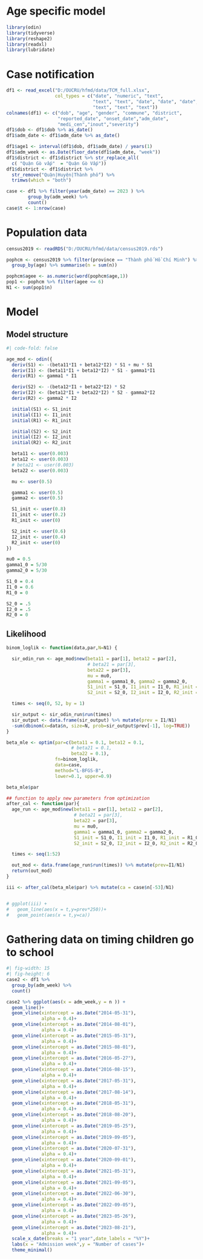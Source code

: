 # Age specific model

```r
library(odin)
library(tidyverse)
library(reshape2)
library(readxl)
library(lubridate)
```

# Case notification

```r
df1 <- read_excel("D:/OUCRU/hfmd/data/TCM_full.xlsx",
                  col_types = c("date", "numeric", "text",
                                "text", "text", "date", "date", "date",
                                "text", "text", "text"))
colnames(df1) <- c("dob", "age", "gender", "commune", "district",
                   "reported_date", "onset_date","adm_date",
                   "medi_cen","inout","severity")
df1$dob <- df1$dob %>% as_date()
df1$adm_date <- df1$adm_date %>% as_date()

df1$age1 <- interval(df1$dob, df1$adm_date) / years(1)
df1$adm_week <- as.Date(floor_date(df1$adm_date, "week"))
df1$district <- df1$district %>% str_replace_all(
  c( "Quận Gò vấp"  = "Quận Gò Vấp"))
df1$district <- df1$district %>%
  str_remove("Quận|Huyện|Thành phố") %>%
  trimws(which = "both")

case <- df1 %>% filter(year(adm_date) == 2023 ) %>%
        group_by(adm_week) %>%
        count()
case$t <- 1:nrow(case)
```

# Population data

```r
census2019 <- readRDS("D:/OUCRU/hfmd/data/census2019.rds")

pophcm <- census2019 %>% filter(province == "Thành phố Hồ Chí Minh") %>%
  group_by(age) %>% summarise(n = sum(n))

pophcm$agee <- as.numeric(word(pophcm$age,1))
pop1 <- pophcm %>% filter(agee <= 6)
N1 <- sum(pop1$n)
```

# Model

## Model structure

```r
#| code-fold: false

age_mod <- odin({
  deriv(S1) <- -(beta11*I1 + beta12*I2) * S1 + mu * S1
  deriv(I1) <- (beta11*I1 + beta12*I2) * S1 - gamma1*I1
  deriv(R1) <- gamma1 * I1

  deriv(S2) <- -(beta12*I1 + beta22*I2) * S2
  deriv(I2) <- (beta12*I1 + beta22*I2) * S2 - gamma2*I2
  deriv(R2) <- gamma2 * I2

  initial(S1) <- S1_init
  initial(I1) <- I1_init
  initial(R1) <- R1_init

  initial(S2) <- S2_init
  initial(I2) <- I2_init
  initial(R2) <- R2_init

  beta11 <- user(0.003)
  beta12 <- user(0.003)
  # beta21 <- user(0.003)
  beta22 <- user(0.003)

  mu <- user(0.5)

  gamma1 <- user(0.5)
  gamma2 <- user(0.5)

  S1_init <- user(0.8)
  I1_init <- user(0.2)
  R1_init <- user(0)

  S2_init <- user(0.6)
  I2_init <- user(0.4)
  R2_init <- user(0)
})
```

```r
mu0 = 0.5
gamma1_0 = 5/30
gamma2_0 = 5/30

S1_0 = 0.4
I1_0 = 0.6
R1_0 = 0

S2_0 = .5
I2_0 = .5
R2_0 = 0
```

## Likelihood

```r
binom_loglik <- function(data,par,N=N1) {

  sir_odin_run <- age_mod$new(beta11 = par[1], beta12 = par[2],
                              # beta21 = par[3],
                              beta22 = par[3],
                              mu = mu0,
                              gamma1 = gamma1_0, gamma2 = gamma2_0,
                              S1_init = S1_0, I1_init = I1_0, R1_init = R1_0,
                              S2_init = S2_0, I2_init = I2_0, R2_init = R2_0)

  times <- seq(0, 52, by = 1)

  sir_output <- sir_odin_run$run(times)
  sir_output <- data.frame(sir_output) %>% mutate(prev = I1/N1)
  -sum(dbinom(x=data$n, size=N, prob=sir_output$prev[-1], log=TRUE))
}
```

```r
beta_mle <- optim(par=c(beta11 = 0.1, beta12 = 0.1,
                        # beta21 = 0.1,
                        beta22 = 0.1),
                  fn=binom_loglik,
                  data=case,
                  method="L-BFGS-B",
                  lower=0.1, upper=0.9)

beta_mle$par
```

```r
## function to apply new parameters from optimization
after_cal <- function(par){
  age_run <- age_mod$new(beta11 = par[1], beta12 = par[2],
                         # beta21 = par[3],
                         beta22 = par[3],
                         mu = mu0,
                         gamma1 = gamma1_0, gamma2 = gamma2_0,
                         S1_init = S1_0, I1_init = I1_0, R1_init = R1_0,
                         S2_init = S2_0, I2_init = I2_0, R2_init = R2_0)

  times <- seq(1:52)

  out_mod <- data.frame(age_run$run(times)) %>% mutate(prev=I1/N1)
  return(out_mod)
}
```

```r
iii <- after_cal(beta_mle$par) %>% mutate(ca = case$n[-53]/N1)


# ggplot(iii) +
#   geom_line(aes(x = t,y=prev*250))+
#   geom_point(aes(x = t,y=ca))
```

# Gathering data on timing children go to school

```r
#| fig-width: 15
#| fig-height: 6
case2 <- df1 %>%
  group_by(adm_week) %>%
  count()

case2 %>% ggplot(aes(x = adm_week,y = n )) +
  geom_line()+
  geom_vline(xintercept = as.Date("2014-05-31"),
             alpha = 0.4)+
  geom_vline(xintercept = as.Date("2014-08-01"),
             alpha = 0.4)+
  geom_vline(xintercept = as.Date("2015-05-31"),
             alpha = 0.4)+
  geom_vline(xintercept = as.Date("2015-08-01"),
             alpha = 0.4)+
  geom_vline(xintercept = as.Date("2016-05-27"),
             alpha = 0.4)+
  geom_vline(xintercept = as.Date("2016-08-15"),
             alpha = 0.4)+
  geom_vline(xintercept = as.Date("2017-05-31"),
             alpha = 0.4)+
  geom_vline(xintercept = as.Date("2017-08-14"),
             alpha = 0.4)+
  geom_vline(xintercept = as.Date("2018-05-31"),
             alpha = 0.4)+
  geom_vline(xintercept = as.Date("2018-08-20"),
             alpha = 0.4)+
  geom_vline(xintercept = as.Date("2019-05-25"),
             alpha = 0.4)+
  geom_vline(xintercept = as.Date("2019-09-05"),
             alpha = 0.4)+
  geom_vline(xintercept = as.Date("2020-07-31"),
             alpha = 0.4)+
  geom_vline(xintercept = as.Date("2020-09-01"),
             alpha = 0.4)+
  geom_vline(xintercept = as.Date("2021-05-31"),
             alpha = 0.4)+
  geom_vline(xintercept = as.Date("2021-09-05"),
             alpha = 0.4)+
  geom_vline(xintercept = as.Date("2022-06-30"),
             alpha = 0.4)+
  geom_vline(xintercept = as.Date("2022-09-05"),
             alpha = 0.4)+
  geom_vline(xintercept = as.Date("2023-05-26"),
             alpha = 0.4)+
  geom_vline(xintercept = as.Date("2023-08-21"),
             alpha = 0.4)+
  scale_x_date(breaks = "1 year",date_labels = "%Y")+
  labs(x = "Admission week",y = "Number of cases")+
  theme_minimal()
```
